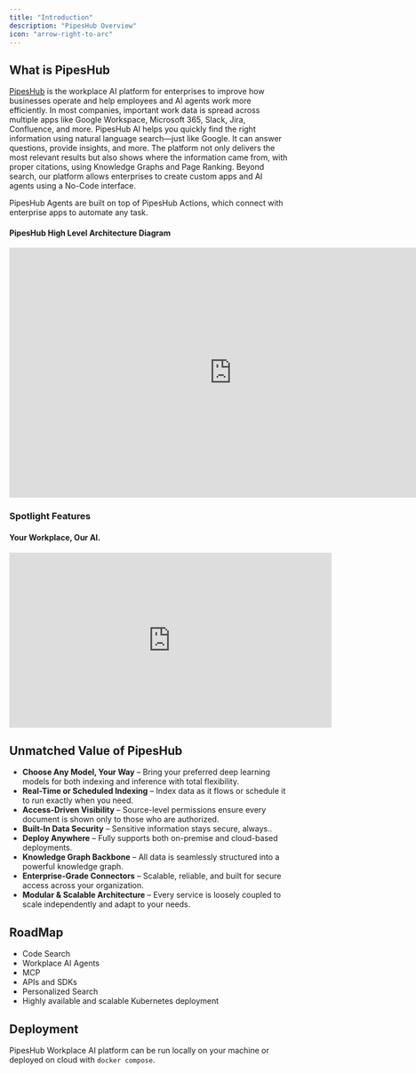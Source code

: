 ```yaml
---
title: "Introduction"
description: "PipesHub Overview"
icon: "arrow-right-to-arc"
---
```


## What is PipesHub

[PipesHub](https://github.com/pipeshub-ai/pipeshub-ai) is the workplace AI platform for enterprises to improve how businesses operate and help employees and AI agents work more efficiently.
In most companies, important work data is spread across multiple apps like Google Workspace, Microsoft 365, Slack, Jira, Confluence, and more. PipesHub AI helps you quickly find the right information using natural language search—just like Google.
It can answer questions, provide insights, and more. The platform not only delivers the most relevant results but also shows where the information came from, with proper citations, using Knowledge Graphs and Page Ranking.
Beyond search, our platform allows enterprises to create custom apps and AI agents using a No-Code interface.

PipesHub Agents are built on top of PipesHub Actions, which connect with enterprise apps to automate any task.

#### PipesHub High Level Architecture Diagram

<iframe width="800" height="450" src="https://www.youtube.com/embed/uDN6b43rcVY?si=tvd1IYDMbF3VHLLu" title="YouTube video player" frameborder="0" allow="accelerometer; autoplay; clipboard-write; encrypted-media; gyroscope; picture-in-picture; web-share" referrerpolicy="strict-origin-when-cross-origin" allowfullscreen></iframe>

### **Spotlight Features**

#### Your Workplace, Our AI.
<iframe
  width="580"
  height="315"
  src="https://www.youtube.com/embed/czDNbS_OEDQ?si=qg11NYoug0yrChlr"
  title="PipesHub Workplace AI"
  frameborder="0"
  allow="accelerometer; autoplay; clipboard-write; encrypted-media; gyroscope; picture-in-picture; web-share; fullscreen;"
  allowfullscreen
></iframe>

## Unmatched Value of PipesHub
- **Choose Any Model, Your Way** – Bring your preferred deep learning models for both indexing and inference with total flexibility.
- **Real-Time or Scheduled Indexing** – Index data as it flows or schedule it to run exactly when you need. 
- **Access-Driven Visibility** – Source-level permissions ensure every document is shown only to those who are authorized.
- **Built-In Data Security** – Sensitive information stays secure, always..
- **Deploy Anywhere** – Fully supports both on-premise and cloud-based deployments.
- **Knowledge Graph Backbone** – All data is seamlessly structured into a powerful knowledge graph.
- **Enterprise-Grade Connectors** – Scalable, reliable, and built for secure access across your organization.
- **Modular & Scalable Architecture** – Every service is loosely coupled to scale independently and adapt to your needs.

## RoadMap
- Code Search
- Workplace AI Agents
- MCP
- APIs and SDKs
- Personalized Search
- Highly available and scalable Kubernetes deployment

## Deployment
PipesHub Workplace AI platform can be run locally on your machine or deployed on cloud with `docker compose`.
